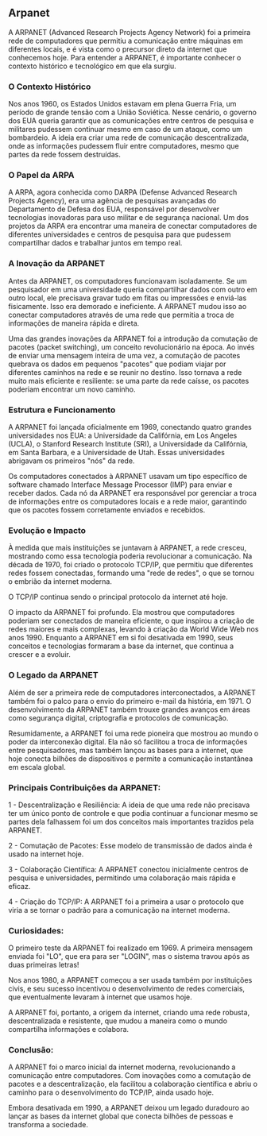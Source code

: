 ## Arpanet

A ARPANET (Advanced Research Projects Agency Network) foi a primeira rede de computadores que permitiu a comunicação entre máquinas em diferentes locais, e é vista como o precursor direto da internet que conhecemos hoje. Para entender a ARPANET, é importante conhecer o contexto histórico e tecnológico em que ela surgiu.

### O Contexto Histórico

Nos anos 1960, os Estados Unidos estavam em plena Guerra Fria, um período de grande tensão com a União Soviética. Nesse cenário, o governo dos EUA queria garantir que as comunicações entre centros de pesquisa e militares pudessem continuar mesmo em caso de um ataque, como um bombardeio. A ideia era criar uma rede de comunicação descentralizada, onde as informações pudessem fluir entre computadores, mesmo que partes da rede fossem destruídas.

### O Papel da ARPA

A ARPA, agora conhecida como DARPA (Defense Advanced Research Projects Agency), era uma agência de pesquisas avançadas do Departamento de Defesa dos EUA, responsável por desenvolver tecnologias inovadoras para uso militar e de segurança nacional.
Um dos projetos da ARPA era encontrar uma maneira de conectar computadores de diferentes universidades e centros de pesquisa para que pudessem compartilhar dados e trabalhar juntos em tempo real.

### A Inovação da ARPANET

Antes da ARPANET, os computadores funcionavam isoladamente. Se um pesquisador em uma universidade queria compartilhar dados com outro em outro local, ele precisava gravar tudo em fitas ou impressões e enviá-las fisicamente. Isso era demorado e ineficiente. A ARPANET mudou isso ao conectar computadores através de uma rede que permitia a troca de informações de maneira rápida e direta.

Uma das grandes inovações da ARPANET foi a introdução da comutação de pacotes (packet switching), um conceito revolucionário na época. Ao invés de enviar uma mensagem inteira de uma vez, a comutação de pacotes quebrava os dados em pequenos "pacotes" que podiam viajar por diferentes caminhos na rede e se reunir no destino. Isso tornava a rede muito mais eficiente e resiliente: se uma parte da rede caísse, os pacotes poderiam encontrar um novo caminho.

### Estrutura e Funcionamento

A ARPANET foi lançada oficialmente em 1969, conectando quatro grandes universidades nos EUA: a Universidade da Califórnia, em Los Angeles (UCLA), o Stanford Research Institute (SRI), a Universidade da Califórnia, em Santa Barbara, e a Universidade de Utah. Essas universidades abrigavam os primeiros "nós" da rede.

Os computadores conectados à ARPANET usavam um tipo específico de software chamado Interface Message Processor (IMP) para enviar e receber dados. Cada nó da ARPANET era responsável por gerenciar a troca de informações entre os computadores locais e a rede maior, garantindo que os pacotes fossem corretamente enviados e recebidos.

### Evolução e Impacto

À medida que mais instituições se juntavam à ARPANET, a rede cresceu, mostrando como essa tecnologia poderia revolucionar a comunicação. Na década de 1970, foi criado o protocolo TCP/IP, que permitiu que diferentes redes fossem conectadas, formando uma "rede de redes", o que se tornou o embrião da internet moderna.

O TCP/IP continua sendo o principal protocolo da internet até hoje.

O impacto da ARPANET foi profundo. Ela mostrou que computadores poderiam ser conectados de maneira eficiente, o que inspirou a criação de redes maiores e mais complexas, levando à criação da World Wide Web nos anos 1990. Enquanto a ARPANET em si foi desativada em 1990, seus conceitos e tecnologias formaram a base da internet, que continua a crescer e a evoluir.

### O Legado da ARPANET

Além de ser a primeira rede de computadores interconectados, a ARPANET também foi o palco para o envio do primeiro e-mail da história, em 1971. O desenvolvimento da ARPANET também trouxe grandes avanços em áreas como segurança digital, criptografia e protocolos de comunicação.

Resumidamente, a ARPANET foi uma rede pioneira que mostrou ao mundo o poder da interconexão digital. Ela não só facilitou a troca de informações entre pesquisadores, mas também lançou as bases para a internet, que hoje conecta bilhões de dispositivos e permite a comunicação instantânea em escala global.

### Principais Contribuições da ARPANET:

1 - Descentralização e Resiliência: A ideia de que uma rede não precisava ter um único ponto de controle e que podia continuar a funcionar mesmo se partes dela falhassem foi um dos conceitos mais importantes trazidos pela ARPANET.

2 - Comutação de Pacotes: Esse modelo de transmissão de dados ainda é usado na internet hoje.

3 - Colaboração Científica: A ARPANET conectou inicialmente centros de pesquisa e universidades, permitindo uma colaboração mais rápida e eficaz.

4 - Criação do TCP/IP: A ARPANET foi a primeira a usar o protocolo que viria a se tornar o padrão para a comunicação na internet moderna.

### Curiosidades:

O primeiro teste da ARPANET foi realizado em 1969. A primeira mensagem enviada foi "LO", que era para ser "LOGIN", mas o sistema travou após as duas primeiras letras!

Nos anos 1980, a ARPANET começou a ser usada também por instituições civis, e seu sucesso incentivou o desenvolvimento de redes comerciais, que eventualmente levaram à internet que usamos hoje.

A ARPANET foi, portanto, a origem da internet, criando uma rede robusta, descentralizada e resistente, que mudou a maneira como o mundo compartilha informações e colabora.

### Conclusão:

A ARPANET foi o marco inicial da internet moderna, revolucionando a comunicação entre computadores. Com inovações como a comutação de pacotes e a descentralização, ela facilitou a colaboração científica e abriu o caminho para o desenvolvimento do TCP/IP, ainda usado hoje.

Embora desativada em 1990, a ARPANET deixou um legado duradouro ao lançar as bases da internet global que conecta bilhões de pessoas e transforma a sociedade.
